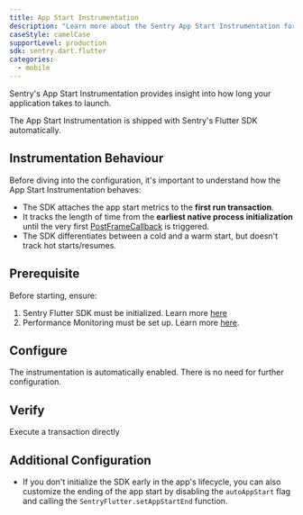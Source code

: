 ```yaml
---
title: App Start Instrumentation
description: "Learn more about the Sentry App Start Instrumentation for the Flutter SDK."
caseStyle: camelCase
supportLevel: production
sdk: sentry.dart.flutter
categories:
  - mobile
---
```


Sentry's App Start Instrumentation provides insight into how long your application takes to launch.

<Note>

The App Start Instrumentation is shipped with Sentry's Flutter SDK automatically.

</Note>

## Instrumentation Behaviour

Before diving into the configuration, it's important to understand how the App Start Instrumentation behaves:

- The SDK attaches the app start metrics to the **first run transaction**.
- It tracks the length of time from the **earliest native process initialization** until the very first [PostFrameCallback](https://api.flutter.dev/flutter/scheduler/SchedulerBinding/addPostFrameCallback.html) is triggered.
- The SDK differentiates between a cold and a warm start, but doesn't track hot starts/resumes.

## Prerequisite

Before starting, ensure:

1. Sentry Flutter SDK must be initialized. Learn more [here](/platforms/flutter/#configure)
2. Performance Monitoring must be set up. Learn more [here](/platforms/flutter/performance/).

## Configure

The instrumentation is automatically enabled. There is no need for further configuration.

## Verify

Execute a transaction directly 

## Additional Configuration



- If you don't initialize the SDK early in the app's lifecycle, you can also customize the ending of the app start by disabling the `autoAppStart` flag and calling the `SentryFlutter.setAppStartEnd` function.

